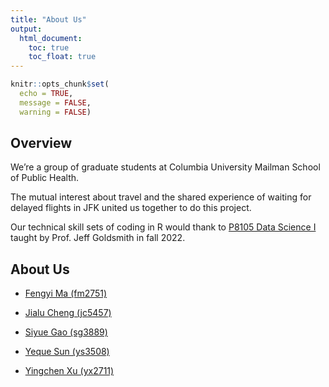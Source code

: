 ```yaml
---
title: "About Us"
output: 
  html_document:
    toc: true
    toc_float: true
---
```


```r
knitr::opts_chunk$set(
  echo = TRUE,
  message = FALSE,
  warning = FALSE)
```

<style type="text/css">

h1.title {
  text-align: center;
}

</style>

## Overview 

We're a group of graduate students at Columbia University Mailman School of Public Health. 

The mutual interest about travel and the shared experience of waiting for delayed flights in JFK united us together to do this project. 

Our technical skill sets of coding in R would thank to [P8105 Data Science I](https://p8105.com/index.html) taught by Prof. Jeff Goldsmith in fall 2022.

## About Us

* [Fengyi Ma (fm2751)](https://www.linkedin.com/in/fengyi-fiona-ma-945842255/)

* [Jialu Cheng (jc5457)](https://www.linkedin.com/in/jialu-cheng-b775b61a4/)

* [Siyue Gao (sg3889)](https://www.linkedin.com/in/siyue-gao-944001255/)

* [Yeque Sun (ys3508)](https://www.linkedin.com/in/yequesun/)

* [Yingchen Xu (yx2711)](https://www.linkedin.com/in/yingchen-xu-bb0558232/)